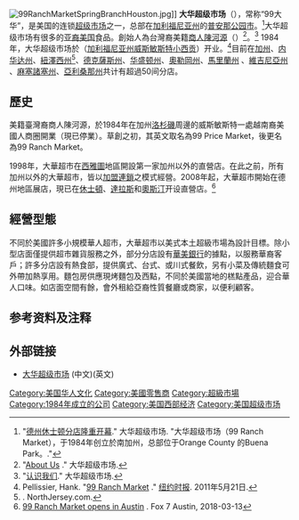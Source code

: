 {{Infobox company
|name       = 大華超級市場 <br> 99 Ranch Market
|logo       = <!-- 檔案不存在 [[Image:99ranch-logo.png|220px]] ，可從英文維基百科取得 -->
|type       = 私人企業
|foundation = 1984年([[威斯敏斯特_(加利福尼亚州)|威斯敏斯特]])
|founder    = 陳河源 (Roger H. Chen)<br>創辦人兼執行長
|location   = [[普安那公园_(加利福尼亚州)|普安那公园市]], [[加利福尼亞州|加利福尼亞州]], [[美國|美國]]
|locations  = 53
|industry   = [[零售|零售]]
|products   = Bakery, dairy, deli, frozen foods, grocery, meat, produce, seafood, snacks, liquor
|homepage   = {{URL|https://www.99ranch.com}}
|parent     =
}}
{{primarysources|time=2011-06-26T17:28:12+00:00}}
[[File:99RanchMarketSpringBranchHouston.jpg|thumb]]{{link-en|Spring Branch|Spring Branch, Houston}}]]
'''大华超级市场'''（{{lang-en|99 Ranch Market - TAWA SUPERMARKET INC}}），常称“99大华”，是美国的连锁[[超级市场|超级市场]]之一，总部在[[加利福尼亚州|加利福尼亚州]]的[[普安那公园_(加利福尼亚州)|普安那公园市]]。<ref>"[http://www.99ranch.com/show_info.php?page_id=271&language=sc 德州休士顿分店隆重开幕]{{Dead link|date=2019年12月 |bot=InternetArchiveBot |fix-attempted=yes }}." 大华超级市场. "大华超级市场（99 Ranch Market），于1984年创立於南加州，总部位于Orange County 的Buena Park。."</ref>大华超级市场有很多的[[亚裔美国人|亚裔美国]]食品。創始人為台灣裔美籍[[台灣|商人]][[陳河源|陳河源]]（{{lang|en|Roger H. Chen}}）<ref>"[http://www.99ranch.com/show_info.php?page_id=31&language=en About Us] {{Wayback|url=http://www.99ranch.com/show_info.php?page_id=31&language=en |date=20110613202415 }}." 大华超级市场.</ref>。<ref>"[https://www.99ranch.com/index.php/company 认识我们]{{dead link|date=2017年12月 |bot=InternetArchiveBot |fix-attempted=yes }}." 大华超级市场.</ref> 1984年，大华超级市场於（[[加利福尼亚州|加利福尼亚州]][[威斯敏斯特_(加利福尼亚州)|威斯敏斯特]][[小西贡|小西贡]]）开业。<ref>Pellissier, Hank. "[http://www.nytimes.com/2011/05/22/us/22bcintel.html 99 Ranch Market] {{Wayback|url=http://www.nytimes.com/2011/05/22/us/22bcintel.html |date=20190620172821 }}." [[纽约时报|纽约时报]]. 2011年5月21日.</ref>目前在[[加州|加州]]、[[内华达州|内华达州]]、[[紐澤西州|紐澤西州]]<ref>[http://www.northjersey.com/news/business/asian-market-on-the-way-1.1525803 {{lang|en|Asian market to open in Hackensack shopping center}}] {{Wayback|url=http://www.northjersey.com/news/business/asian-market-on-the-way-1.1525803 |date=20160426161800 }}. NorthJersey.com.</ref>、[[德克薩斯州|德克薩斯州]]、[[华盛顿州|华盛顿州]]、[[奧勒岡州|奧勒岡州]]、[[馬里蘭州|馬里蘭州]] 、[[維吉尼亞州|維吉尼亞州]] 、[[麻塞諸塞州|麻塞諸塞州]]、[[亞利桑那州|亞利桑那州]]共计有超過50间分店。

==歷史==
美籍臺灣裔商人陳河源，於1984年在加州[[洛杉磯|洛杉磯]]周邊的威斯敏斯特一處越南裔美國人商圈開業（現已停業）。草創之初，其英文取名為99 Price Market，後更名為99 Ranch Market。

1998年，大華超市在[[西雅圖|西雅圖]]地區開設第一家加州以外的直營店。在此之前，所有加州以外的大華超市，皆以[[加盟連鎖|加盟連鎖]]之模式經營。2008年起，大華超市開始在德州地區展店，現已在[[休士頓|休士頓]]、[[達拉斯|達拉斯]]和[[奧斯汀|奧斯汀]]开设直營店。<ref>[http://www.fox7austin.com/good-day/99-ranch-market-opens-in-austin 99 Ranch Market opens in Austin] {{Wayback|url=http://www.fox7austin.com/good-day/99-ranch-market-opens-in-austin |date=20190602101048 }}. Fox 7 Austin, 2018-03-13</ref>

==經營型態==
不同於美國許多小規模華人超市，大華超市以美式本土超級市場為設計目標。除小型店面僅提供超市雜貨服務之外，部分分店設有[[華美銀行|華美銀行]]的據點，以服務華裔客戶；許多分店設有熱食部，提供廣式、台式、或川式餐飲，另有小菜及傳統麵食可外帶加熱享用。麵包房供應現烤麵包及西點，不同於美國當地的榚點產品，迎合華人口味。如店面空間有餘，會外租給亞裔性質餐廳或商家，以便利顧客。

== 参考资料及注释 ==
{{reflist}}

==外部链接==
* [https://www.99ranch.com 大华超级市场] {{Wayback|url=https://www.99ranch.com/ |date=20210205034813 }} (中文)(英文)

[[Category:美国华人文化|Category:美国华人文化]]
[[Category:美國零售商|Category:美國零售商]]
[[Category:超級市場|Category:超級市場]]
[[Category:1984年成立的公司|Category:1984年成立的公司]]
[[Category:美国西部经济|Category:美国西部经济]]
[[Category:美国超级市场|Category:美国超级市场]]